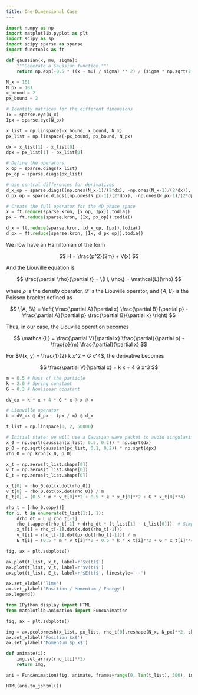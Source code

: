 ```yaml
---
title: One-Dimensional Case
---
```


```python
import numpy as np
import matplotlib.pyplot as plt
import scipy as sp
import scipy.sparse as sparse
import functools as ft
```

```python
def gaussian(x, mu, sigma):
    """Generate a Gaussian function."""
    return np.exp(-0.5 * ((x - mu) / sigma) ** 2) / (sigma * np.sqrt(2 * np.pi))
```



```python
N_x = 101
N_px = 101
x_bound = 2
px_bound = 2

# Identity matrices for the different dimensions
Ix = sparse.eye(N_x)
Ipx = sparse.eye(N_px)

x_list = np.linspace(-x_bound, x_bound, N_x)
px_list = np.linspace(-px_bound, px_bound, N_px)

dx = x_list[1] - x_list[0]
dpx = px_list[1] - px_list[0]

# Define the operators
x_op = sparse.diags(x_list)
px_op = sparse.diags(px_list)

# Use central differences for derivatives
d_x_op = sparse.diags([np.ones(N_x-1)/(2*dx), -np.ones(N_x-1)/(2*dx)], offsets=[1, -1])
d_px_op = sparse.diags([np.ones(N_px-1)/(2*dpx), -np.ones(N_px-1)/(2*dpx)], offsets=[1, -1])

# Create the full operator for the 4D phase space
x = ft.reduce(sparse.kron, [x_op, Ipx]).todia()
px = ft.reduce(sparse.kron, [Ix, px_op]).todia()

d_x = ft.reduce(sparse.kron, [d_x_op, Ipx]).todia()
d_px = ft.reduce(sparse.kron, [Ix, d_px_op]).todia()
```

We now have an Hamiltonian of the form

$$
H = \frac{p^2}{2m} + V(x)
$$

And the Liouville equation is

$$
\frac{\partial \rho}{\partial t} = \{H, \rho\} = \mathcal{L}(\rho)
$$

where $\rho$ is the density operator, $\mathcal{L}$ is the Liouville operator, and $\{A, B\}$ is the Poisson bracket defined as

$$
\{A, B\} = \left( \frac{\partial A}{\partial x} \frac{\partial B}{\partial p} - \frac{\partial A}{\partial p} \frac{\partial B}{\partial x} \right)
$$

Thus, in our case, the Liouville operation becomes

$$
\mathcal{L} = \frac{\partial V}{\partial x} \frac{\partial}{\partial p} - \frac{p}{m} \frac{\partial}{\partial x}
$$


For $V(x, y) = \frac{1}{2} k x^2 + G x^4$, the derivative becomes

$$
\frac{\partial V}{\partial x} = k x + 4 G x^3
$$

```python
m = 0.5 # Mass of the particle
k = 2.0 # Spring constant
G = 0.3 # Nonlinear constant

dV_dx = k * x + 4 * G * x @ x @ x

# Liouville operator
L = dV_dx @ d_px - (px / m) @ d_x

t_list = np.linspace(0, 2, 50000)

# Initial state: we will use a Gaussian wave packet to avoid singularities
x_0 = np.sqrt(gaussian(x_list, 0.5, 0.2)) * np.sqrt(dx)
p_0 = np.sqrt(gaussian(px_list, 0.1, 0.2)) * np.sqrt(dpx)
rho_0 = np.kron(x_0, p_0)

x_t = np.zeros(t_list.shape[0])
v_t = np.zeros(t_list.shape[0])
E_t = np.zeros(t_list.shape[0])

x_t[0] = rho_0.dot(x.dot(rho_0))
v_t[0] = rho_0.dot(px.dot(rho_0)) / m
E_t[0] = (0.5 * m * v_t[0]**2 + 0.5 * k * x_t[0]**2 + G * x_t[0]**4)

rho_t = [rho_0.copy()]
for i, t in enumerate(t_list[1:], 1):
    drho_dt = L @ rho_t[-1]
    rho_t.append(rho_t[-1] + drho_dt * (t_list[1] - t_list[0]))  # Simple Euler integration
    x_t[i] = rho_t[-1].dot(x.dot(rho_t[-1]))
    v_t[i] = rho_t[-1].dot(px.dot(rho_t[-1])) / m
    E_t[i] = (0.5 * m * v_t[i]**2 + 0.5 * k * x_t[i]**2 + G * x_t[i]**4)
```

```python
fig, ax = plt.subplots()

ax.plot(t_list, x_t, label=r'$x(t)$')
ax.plot(t_list, v_t, label=r'$v(t)$')
ax.plot(t_list, E_t, label=r'$E(t)$', linestyle='--')

ax.set_xlabel('Time')
ax.set_ylabel('Position / Momentum / Energy')
ax.legend()
```

```python
from IPython.display import HTML
from matplotlib.animation import FuncAnimation

fig, ax = plt.subplots()

img = ax.pcolormesh(x_list, px_list, rho_t[0].reshape(N_x, N_px)**2, shading='gouraud')
ax.set_xlabel('Position $x$')
ax.set_ylabel('Momentum $p_x$')

def animate(i):
    img.set_array(rho_t[i]**2)
    return img,

ani = FuncAnimation(fig, animate, frames=range(0, len(t_list), 500), interval=50, blit=True)

HTML(ani.to_jshtml())
```


